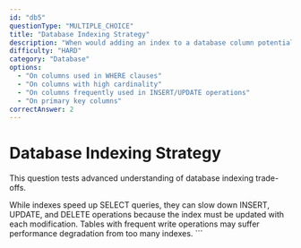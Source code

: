 ```yaml
---
id: "db5"
questionType: "MULTIPLE_CHOICE"
title: "Database Indexing Strategy"
description: "When would adding an index to a database column potentially decrease performance?"
difficulty: "HARD"
category: "Database"
options:
  - "On columns used in WHERE clauses"
  - "On columns with high cardinality"
  - "On columns frequently used in INSERT/UPDATE operations"
  - "On primary key columns"
correctAnswer: 2
---
```


# Database Indexing Strategy

This question tests advanced understanding of database indexing trade-offs.

While indexes speed up SELECT queries, they can slow down INSERT, UPDATE, and DELETE operations because the index must be updated with each modification. Tables with frequent write operations may suffer performance degradation from too many indexes.
\`\`\`
